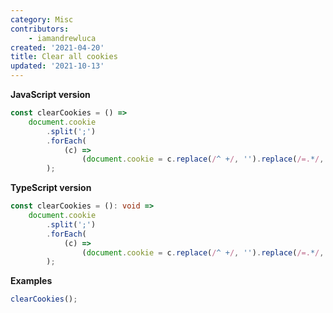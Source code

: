 ```yaml
---
category: Misc
contributors:
    - iamandrewluca
created: '2021-04-20'
title: Clear all cookies
updated: '2021-10-13'
---
```


**JavaScript version**

```js clearCookies.js
const clearCookies = () =>
    document.cookie
        .split(';')
        .forEach(
            (c) =>
                (document.cookie = c.replace(/^ +/, '').replace(/=.*/, `=;expires=${new Date().toUTCString()};path=/`))
        );
```

**TypeScript version**

```ts clearCookies.ts
const clearCookies = (): void =>
    document.cookie
        .split(';')
        .forEach(
            (c) =>
                (document.cookie = c.replace(/^ +/, '').replace(/=.*/, `=;expires=${new Date().toUTCString()};path=/`))
        );
```

**Examples**

```js examples.js
clearCookies();
```
